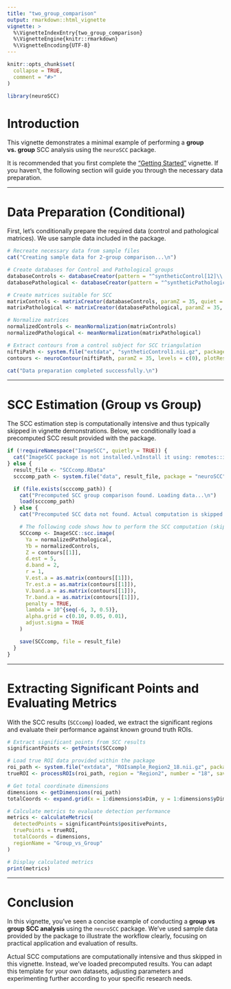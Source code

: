```yaml
---
title: "two_group_comparison"
output: rmarkdown::html_vignette
vignette: >
  %\VignetteIndexEntry{two_group_comparison}
  %\VignetteEngine{knitr::rmarkdown}
  %\VignetteEncoding{UTF-8}
---
```


```r
knitr::opts_chunk$set(
  collapse = TRUE,
  comment = "#>"
)
```

```r
library(neuroSCC)
```

# Introduction

This vignette demonstrates a minimal example of performing a **group vs. group** SCC analysis using the `neuroSCC` package.

It is recommended that you first complete the ["Getting Started"](landing_vignette.html) vignette. If you haven't, the following section will guide you through the necessary data preparation.

---

# Data Preparation (Conditional)

First, let's conditionally prepare the required data (control and pathological matrices). We use sample data included in the package.

```r

# Recreate necessary data from sample files
cat("Creating sample data for 2-group comparison...\n")

# Create databases for Control and Pathological groups
databaseControls <- databaseCreator(pattern = "^syntheticControl[12]\\.nii\\.gz$", control = TRUE, quiet = TRUE)
databasePathological <- databaseCreator(pattern = "^syntheticPathological[12]\\.nii\\.gz$", control = FALSE, quiet = TRUE)

# Create matrices suitable for SCC
matrixControls <- matrixCreator(databaseControls, paramZ = 35, quiet = TRUE)
matrixPathological <- matrixCreator(databasePathological, paramZ = 35, quiet = TRUE)

# Normalize matrices
normalizedControls <- meanNormalization(matrixControls)
normalizedPathological <- meanNormalization(matrixPathological)

# Extract contours from a control subject for SCC triangulation
niftiPath <- system.file("extdata", "syntheticControl1.nii.gz", package = "neuroSCC")
contours <- neuroContour(niftiPath, paramZ = 35, levels = c(0), plotResult = FALSE)

cat("Data preparation completed successfully.\n")

```

---

# SCC Estimation (Group vs Group)

The SCC estimation step is computationally intensive and thus typically skipped in vignette demonstrations. Below, we conditionally load a precomputed SCC result provided with the package.

```r
if (!requireNamespace("ImageSCC", quietly = TRUE)) {
  cat("ImageSCC package is not installed.\nInstall it using: remotes::install_github('funstatpackages/ImageSCC')\n")
} else {
  result_file <- "SCCcomp.RData"
  scccomp_path <- system.file("data", result_file, package = "neuroSCC")

  if (file.exists(scccomp_path)) {
    cat("Precomputed SCC group comparison found. Loading data...\n")
    load(scccomp_path)
  } else {
    cat("Precomputed SCC data not found. Actual computation is skipped due to computational complexity.\n")

    # The following code shows how to perform the SCC computation (skipped by default)
    SCCcomp <- ImageSCC::scc.image(
      Ya = normalizedPathological,
      Yb = normalizedControls,
      Z = contours[[1]],
      d.est = 5,
      d.band = 2,
      r = 1,
      V.est.a = as.matrix(contours[[1]]),
      Tr.est.a = as.matrix(contours[[1]]),
      V.band.a = as.matrix(contours[[1]]),
      Tr.band.a = as.matrix(contours[[1]]),
      penalty = TRUE,
      lambda = 10^{seq(-6, 3, 0.5)},
      alpha.grid = c(0.10, 0.05, 0.01),
      adjust.sigma = TRUE
    )

    save(SCCcomp, file = result_file)
  }
}

```

---

# Extracting Significant Points and Evaluating Metrics

With the SCC results (`SCCcomp`) loaded, we extract the significant regions and evaluate their performance against known ground truth ROIs.

```r
# Extract significant points from SCC results
significantPoints <- getPoints(SCCcomp)

# Load true ROI data provided within the package
roi_path <- system.file("extdata", "ROIsample_Region2_18.nii.gz", package = "neuroSCC")
trueROI <- processROIs(roi_path, region = "Region2", number = "18", save = FALSE)

# Get total coordinate dimensions
dimensions <- getDimensions(roi_path)
totalCoords <- expand.grid(x = 1:dimensions$xDim, y = 1:dimensions$yDim)

# Calculate metrics to evaluate detection performance
metrics <- calculateMetrics(
  detectedPoints = significantPoints$positivePoints,
  truePoints = trueROI,
  totalCoords = dimensions,
  regionName = "Group_vs_Group"
)

# Display calculated metrics
print(metrics)
```

---

# Conclusion

In this vignette, you've seen a concise example of conducting a **group vs group SCC analysis** using the `neuroSCC` package. We've used sample data provided by the package to illustrate the workflow clearly, focusing on practical application and evaluation of results. 

Actual SCC computations are computationally intensive and thus skipped in this vignette. Instead, we've loaded precomputed results. You can adapt this template for your own datasets, adjusting parameters and experimenting further according to your specific research needs.
